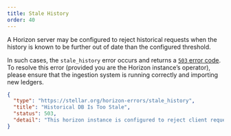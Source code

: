 ```yaml
---
title: Stale History
order: 40
---
```



A Horizon server may be configured to reject historical requests when the history is known to be further out of date than the configured threshold.

In such cases, the `stale_history` error occurs and returns a [`503` error code](https://developer.mozilla.org/en-US/docs/Web/HTTP/Status/503). To resolve this error (provided you are the Horizon instance’s operator), please ensure that the ingestion system is running correctly and importing new ledgers.

<ExampleResponse title="Example Response for a 'Stale History' Status Code">

```json
{
  "type": "https://stellar.org/horizon-errors/stale_history",
  "title": "Historical DB Is Too Stale",
  "status": 503,
  "detail": "This horizon instance is configured to reject client requests when it can determine that the history database is lagging too far behind the connected instance of stellar-core.  If you operate this server, please ensure that the ingestion system is properly running."
}
```

</ExampleResponse>
